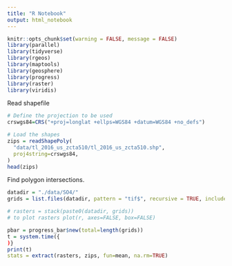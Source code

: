 ```yaml
---
title: "R Notebook"
output: html_notebook
---
```


```r
knitr::opts_chunk$set(warning = FALSE, message = FALSE)
library(parallel)
library(tidyverse)
library(rgeos)
library(maptools)
library(geosphere)
library(progress)
library(raster)
library(viridis)
```

Read shapefile

```r
# Define the projection to be used
crswgs84=CRS("+proj=longlat +ellps=WGS84 +datum=WGS84 +no_defs")

# Load the shapes
zips = readShapePoly(
  "data/tl_2016_us_zcta510/tl_2016_us_zcta510.shp",
  proj4string=crswgs84,
)
head(zips)
```

Find polygon intersections.

```r
datadir = "./data/SO4/"
grids = list.files(datadir, pattern = "tif$", recursive = TRUE, include.dirs = FALSE)

# rasters = stack(paste0(datadir, grids))
# to plot rasters plot(r, axes=FALSE, box=FALSE)
```

```r
pbar = progress_bar$new(total=length(grids))
t = system.time({ 
)}
print(t)
stats = extract(rasters, zips, fun=mean, na.rm=TRUE)
```
